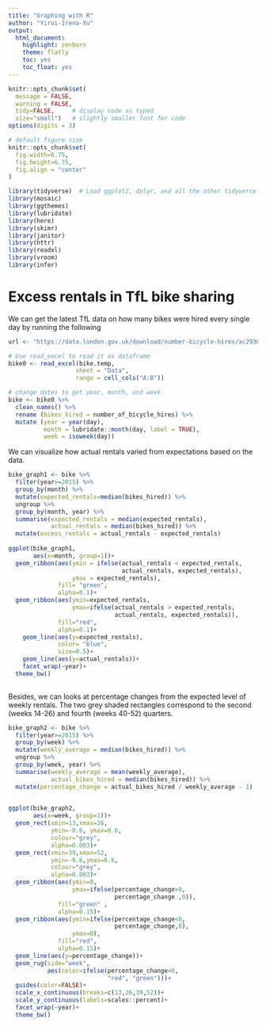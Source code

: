 ```yaml
---
title: "Graphing with R"
author: "Yirui-Irena-Xu"
output: 
  html_document:
    highlight: zenburn
    theme: flatly
    toc: yes
    toc_float: yes
---
```


```r
knitr::opts_chunk$set(
  message = FALSE, 
  warning = FALSE, 
  tidy=FALSE,     # display code as typed
  size="small")   # slightly smaller font for code
options(digits = 3)

# default figure size
knitr::opts_chunk$set(
  fig.width=6.75, 
  fig.height=6.75,
  fig.align = "center"
)
```


```r
library(tidyverse)  # Load ggplot2, dplyr, and all the other tidyverse packages
library(mosaic)
library(ggthemes)
library(lubridate)
library(here)
library(skimr)
library(janitor)
library(httr)
library(readxl)
library(vroom)
library(infer)
```

# Excess rentals in TfL bike sharing

We can get the latest TfL data on how many bikes were hired every single day by running the following

```r
url <- "https://data.london.gov.uk/download/number-bicycle-hires/ac29363e-e0cb-47cc-a97a-e216d900a6b0/tfl-daily-cycle-hires.xlsx"
```

```r
# Use read_excel to read it as dataframe
bike0 <- read_excel(bike.temp,
                   sheet = "Data",
                   range = cell_cols("A:B"))

# change dates to get year, month, and week
bike <- bike0 %>% 
  clean_names() %>% 
  rename (bikes_hired = number_of_bicycle_hires) %>% 
  mutate (year = year(day),
          month = lubridate::month(day, label = TRUE),
          week = isoweek(day))
```



We can visualize how actual rentals varied from expectations based on the data. 

```r
bike_graph1 <- bike %>% 
  filter(year>=2015) %>% 
  group_by(month) %>% 
  mutate(expected_rentals=median(bikes_hired)) %>% 
  ungroup %>% 
  group_by(month, year) %>% 
  summarise(expected_rentals = median(expected_rentals), 
            actual_rentals = median(bikes_hired)) %>% 
  mutate(excess_rentals = actual_rentals - expected_rentals)
  
ggplot(bike_graph1, 
       aes(x=month, group=1))+
  geom_ribbon(aes(ymin = ifelse(actual_rentals < expected_rentals, 
                                actual_rentals, expected_rentals), 
                  ymax = expected_rentals),
              fill= "green", 
              alpha=0.1)+
  geom_ribbon(aes(ymin=expected_rentals, 
                  ymax=ifelse(actual_rentals > expected_rentals, 
                              actual_rentals, expected_rentals)),
              fill="red", 
              alpha=0.1)+
    geom_line(aes(y=expected_rentals), 
              color= "blue", 
              size=0.5)+
    geom_line(aes(y=actual_rentals))+
    facet_wrap(~year)+
  theme_bw()
  
```

Besides, we can looks at percentage changes from the expected level of weekly rentals. The two grey shaded rectangles correspond to the second (weeks 14-26) and fourth (weeks 40-52) quarters.

```r
bike_graph2 <- bike %>% 
  filter(year>=2015) %>% 
  group_by(week) %>% 
  mutate(weekly_average = median(bikes_hired)) %>% 
  ungroup %>% 
  group_by(week, year) %>% 
  summarise(weekly_average = mean(weekly_average), 
            actual_bikes_hired = median(bikes_hired)) %>% 
  mutate(percentage_change = actual_bikes_hired / weekly_average - 1)

 
ggplot(bike_graph2, 
       aes(x=week, group=1))+
  geom_rect(xmin=13,xmax=26, 
            ymin=-0.6, ymax=0.6, 
            colour="grey", 
            alpha=0.003)+
  geom_rect(xmin=39,xmax=52, 
            ymin=-0.6,ymax=0.6, 
            colour="grey", 
            alpha=0.003)+
  geom_ribbon(aes(ymin=0,
                  ymax=ifelse(percentage_change>0,
                              percentage_change ,0)), 
              fill="green" ,
              alpha=0.15)+
  geom_ribbon(aes(ymin=ifelse(percentage_change<0, 
                              percentage_change,0), 
                  ymax=0), 
              fill="red", 
              alpha=0.15)+
  geom_line(aes(y=percentage_change))+
  geom_rug(side="week", 
           aes(color=ifelse(percentage_change<0,
                            "red", "green")))+
  guides(color=FALSE)+
  scale_x_continuous(breaks=c(13,26,39,52))+
  scale_y_continuous(labels=scales::percent)+
  facet_wrap(~year)+
  theme_bw()

```